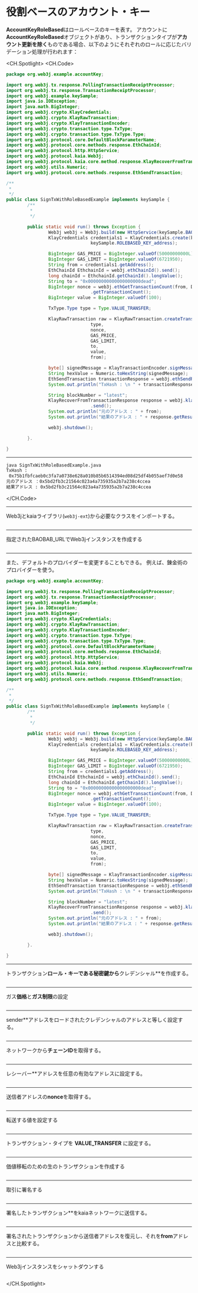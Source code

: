 # 役割ベースのアカウント・キー

**AccountKeyRoleBased**はロールベースのキーを表す。 アカウントに**AccountKeyRoleBased**オブジェクトがあり、トランザクションタイプが**アカウント更新を除く**ものである場合、以下のようにそれぞれのロールに応じたバリデーション処理が行われます：

<CH.Spotlight>
<CH.Code>

```java SignTxWithRoleBasedExample.java
package org.web3j.example.accountKey;

import org.web3j.tx.response.PollingTransactionReceiptProcessor;
import org.web3j.tx.response.TransactionReceiptProcessor;
import org.web3j.example.keySample;
import java.io.IOException;
import java.math.BigInteger;
import org.web3j.crypto.KlayCredentials;
import org.web3j.crypto.KlayRawTransaction;
import org.web3j.crypto.KlayTransactionEncoder;
import org.web3j.crypto.transaction.type.TxType;
import org.web3j.crypto.transaction.type.TxType.Type;
import org.web3j.protocol.core.DefaultBlockParameterName;
import org.web3j.protocol.core.methods.response.EthChainId;
import org.web3j.protocol.http.HttpService;
import org.web3j.protocol.kaia.Web3j;
import org.web3j.protocol.kaia.core.method.response.KlayRecoverFromTransactionResponse;
import org.web3j.utils.Numeric;
import org.web3j.protocol.core.methods.response.EthSendTransaction;

/**
 *
 */
public class SignTxWithRoleBasedExample implements keySample {
        /**
         *
         */

        public static void run() throws Exception {
                Web3j web3j = Web3j.build(new HttpService(keySample.BAOBAB_URL));
                KlayCredentials credentials1 = KlayCredentials.create(keySample.ROLEBASED_KEY_transactionkey,
                                keySample.ROLEBASED_KEY_address);

                BigInteger GAS_PRICE = BigInteger.valueOf(50000000000L);
                BigInteger GAS_LIMIT = BigInteger.valueOf(6721950);
                String from = credentials1.getAddress();
                EthChainId EthchainId = web3j.ethChainId().send();
                long chainId = EthchainId.getChainId().longValue();
                String to = "0x00000000000000000000dead";
                BigInteger nonce = web3j.ethGetTransactionCount(from, DefaultBlockParameterName.LATEST).send()
                                .getTransactionCount();
                BigInteger value = BigInteger.valueOf(100);

                TxType.Type type = Type.VALUE_TRANSFER;

                KlayRawTransaction raw = KlayRawTransaction.createTransaction(
                                type,
                                nonce,
                                GAS_PRICE,
                                GAS_LIMIT,
                                to,
                                value,
                                from);

                byte[] signedMessage = KlayTransactionEncoder.signMessage(raw, chainId, credentials1);
                String hexValue = Numeric.toHexString(signedMessage);
                EthSendTransaction transactionResponse = web3j.ethSendRawTransaction(hexValue).send();
                System.out.println("TxHash : \n " + transactionResponse.getResult());

                String blockNumber = "latest";
                KlayRecoverFromTransactionResponse response = web3j.klayRecoverFromTransaction(hexValue, blockNumber)
                                .send();
                System.out.println("元のアドレス : " + from);
                System.out.println("結果のアドレス : " + response.getResult());

                web3j.shutdown();

        }.

}
```

---

```zsh output
java SignTxWithRoleBasedExample.java
TxHash :
 0x75b1fbfcaeb0c3fa7a0738e628a010b85b6514394ed08d25df4b055aef7d0e58
元のアドレス ：0x5bd2fb3c21564c023a4a735935a2b7a238c4ccea
結果アドレス : 0x5bd2fb3c21564c023a4a735935a2b7a238c4ccea
```

</CH.Code>

---

Web3jとkaiaライブラリ(`web3j-ext`)から必要なクラスをインポートする。

```java SignTxWithRoleBasedExample.java focus=1:19

```

---

指定されたBAOBAB_URLでWeb3jインスタンスを作成する

```java SignTxWithRoleBasedExample.java focus=30

```

---

また、デフォルトのプロバイダーを変更することもできる。 例えば、錬金術のプロバイダーを使う。

```java SignTxWithRoleBasedExample.java focus=30
package org.web3j.example.accountKey;

import org.web3j.tx.response.PollingTransactionReceiptProcessor;
import org.web3j.tx.response.TransactionReceiptProcessor;
import org.web3j.example.keySample;
import java.io.IOException;
import java.math.BigInteger;
import org.web3j.crypto.KlayCredentials;
import org.web3j.crypto.KlayRawTransaction;
import org.web3j.crypto.KlayTransactionEncoder;
import org.web3j.crypto.transaction.type.TxType;
import org.web3j.crypto.transaction.type.TxType.Type;
import org.web3j.protocol.core.DefaultBlockParameterName;
import org.web3j.protocol.core.methods.response.EthChainId;
import org.web3j.protocol.http.HttpService;
import org.web3j.protocol.kaia.Web3j;
import org.web3j.protocol.kaia.core.method.response.KlayRecoverFromTransactionResponse;
import org.web3j.utils.Numeric;
import org.web3j.protocol.core.methods.response.EthSendTransaction;

/**
 *
 */
public class SignTxWithRoleBasedExample implements keySample {
        /**
         *
         */

        public static void run() throws Exception {
                Web3j web3j = Web3j.build(new HttpService(keySample.BAOBAB_URL));
                KlayCredentials credentials1 = KlayCredentials.create(keySample.ROLEBASED_KEY_transactionkey,
                                keySample.ROLEBASED_KEY_address);

                BigInteger GAS_PRICE = BigInteger.valueOf(50000000000L);
                BigInteger GAS_LIMIT = BigInteger.valueOf(6721950);
                String from = credentials1.getAddress();
                EthChainId EthchainId = web3j.ethChainId().send();
                long chainId = EthchainId.getChainId().longValue();
                String to = "0x00000000000000000000dead";
                BigInteger nonce = web3j.ethGetTransactionCount(from, DefaultBlockParameterName.LATEST).send()
                                .getTransactionCount();
                BigInteger value = BigInteger.valueOf(100);

                TxType.Type type = Type.VALUE_TRANSFER;

                KlayRawTransaction raw = KlayRawTransaction.createTransaction(
                                type,
                                nonce,
                                GAS_PRICE,
                                GAS_LIMIT,
                                to,
                                value,
                                from);

                byte[] signedMessage = KlayTransactionEncoder.signMessage(raw, chainId, credentials1);
                String hexValue = Numeric.toHexString(signedMessage);
                EthSendTransaction transactionResponse = web3j.ethSendRawTransaction(hexValue).send();
                System.out.println("TxHash : \n " + transactionResponse.getResult());

                String blockNumber = "latest";
                KlayRecoverFromTransactionResponse response = web3j.klayRecoverFromTransaction(hexValue, blockNumber)
                                .send();
                System.out.println("元のアドレス : " + from);
                System.out.println("結果のアドレス : " + response.getResult());

                web3j.shutdown();

        }.

}
```

---

トランザクション**ロール・キーである秘密鍵から**クレデンシャル\*\*を作成する。

```java SignTxWithRoleBasedExample.java focus=31:32

```

---

ガス**価格**と**ガス制限**の設定

```java SignTxWithRoleBasedExample.java focus=34:35

```

---

sender\*\*アドレスをロードされたクレデンシャルのアドレスと等しく設定する。

```java SignTxWithRoleBasedExample.java focus=36

```

---

ネットワークから**チェーンID**を取得する。

```java SignTxWithRoleBasedExample.java focus=37:38

```

---

レシーバー\*\*アドレスを任意の有効なアドレスに設定する。

```java SignTxWithRoleBasedExample.java focus=39

```

---

送信者アドレスの**nonce**を取得する。

```java SignTxWithRoleBasedExample.java focus=40:41

```

---

転送する値を設定する

```java SignTxWithRoleBasedExample.java focus=42

```

---

トランザクション・タイプを **VALUE_TRANSFER** に設定する。

```java SignTxWithRoleBasedExample.java focus=44

```

---

価値移転のための生のトランザクションを作成する

```java SignTxWithRoleBasedExample.java focus=46:53

```

---

取引に署名する

```java SignTxWithRoleBasedExample.java focus=55

```

---

署名したトランザクション\*\*をkaiaネットワークに送信する。

```java SignTxWithRoleBasedExample.java focus=56:58

```

---

署名されたトランザクションから送信者アドレスを復元し、それを**from**アドレスと比較する。

```java SignTxWithRoleBasedExample.java focus=60:64

```

---

Web3jインスタンスをシャットダウンする

```java SignTxWithRoleBasedExample.java focus=66

```

</CH.Spotlight>

